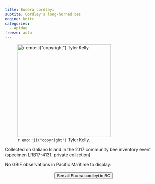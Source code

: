 ```yaml
---
title: Eucera cordleyi
subtite: Cordley's long-horned bee
engine: knitr
categories:
  - Apidae
freeze: auto
---
```

![`r emo::ji("copyright")` Tyler Kelly.](https://inaturalist-open-data.s3.amazonaws.com/photos/290631650/large.jpeg){height=300}

Collected on Galiano Island in the 2017 community bee inventory event (specimen LRB17-4131, private collection)

No GBIF observations in Pacific Maritime to display.
<br><br>
<center>


<a href="https://inaturalist.ca/observations?place_id=7085&subview=map&taxon_id=361449"><button type="button" class="btn btn-secondary">See all Eucera cordleyi in BC <i class="fa-solid fa-arrow-up-right-from-square"></i> </button></a>
</center>
